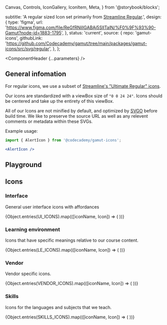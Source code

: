   Canvas,
  Controls,
  IconGallery,
  IconItem,
  Meta,
} from '@storybook/blocks';



  subtitle:
    'A regular sized Icon set primarily from [Streamline Regular](https://app.streamlinehq.com/streamline-regular).',
  design: {
    type: 'figma',
    url: 'https://www.figma.com/file/ReGfRNillGABAj5SlITalN/%F0%9F%93%90-Gamut?node-id=1883-1795',
  },
  status: 'current',
  source: {
    repo: 'gamut-icons',
    githubLink:
      'https://github.com/Codecademy/gamut/tree/main/packages/gamut-icons/src/svg/regular',
  },
};

<Meta of={RegularIconStories} />

<ComponentHeader {...parameters} />

## General infomation

For regular icons, we use a subset of [Streamline's "Ultimate Regular" icons](https://www.streamlinehq.com/icons/streamline-regular).

Our icons are standardized with a viewBox size of `"0 0 24 24"`. Icons should be centered and take up the entirety of this viewBox.

All of our Icons are not minified by default, and optimized by [SVGO](https://github.com/svg/svgo) before build time. We like to preserve the source URL as well as any relevent comments or metadata within these SVGs.

Example usage:
```jsx
import { AlertIcon } from '@codecademy/gamut-icons';

<AlertIcon />
```

## Playground

<Canvas of={RegularIconStories.Default} />

<Controls />

## Icons

### Interface

General user interface icons with affordances

<IconGallery>
  {Object.entries(UI_ICONS).map(([iconName, Icon]) => (
    <IconItem key={iconName} name={iconName}>
      <Icon size={64} color="black" />
    </IconItem>
  ))}
</IconGallery>

### Learning environment

Icons that have specific meanings relative to our course content.

<IconGallery>
  {Object.entries(LE_ICONS).map(([iconName, Icon]) => (
    <IconItem key={iconName} name={iconName}>
      <Icon size={64} color="black" />
    </IconItem>
  ))}
</IconGallery>

### Vendor

Vendor specific icons.

<IconGallery>
  {Object.entries(VENDOR_ICONS).map(([iconName, Icon]) => (
    <IconItem key={iconName} name={iconName}>
      <Icon size={64} color="black" />
    </IconItem>
  ))}
</IconGallery>

### Skills

Icons for the languages and subjects that we teach.

<IconGallery>
  {Object.entries(SKILLS_ICONS).map(([iconName, Icon]) => (
    <IconItem key={iconName} name={iconName}>
      <Icon size={64} color="black" />
    </IconItem>
  ))}
</IconGallery>
